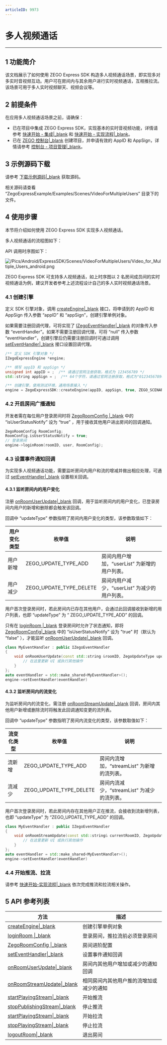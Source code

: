 ```yaml
---
articleID: 9973
---
```

# 多人视频通话

- - -

## 1 功能简介

该文档展示了如何使用 ZEGO Express SDK 构造多人视频通话场景，即实现多对多实时音视频互动。用户可在房间内与其余用户进行实时视频通话，互相推拉流。该场景可用于多人实时视频聊天、视频会议等。

## 2 前提条件

在应用多人视频通话场景之前，请确保：

- 已在项目中集成 ZEGO Express SDK，实现基本的实时音视频功能，详情请参考  [快速开始 - 集成\|_blank](#9975) 和  [快速开始 - 实现流程\|_blank](#9976)。
- 已在 [ZEGO 控制台\|_blank](https://console.zego.im) 创建项目，并申请有效的 AppID 和 AppSign，详情请参考 [控制台 - 项目管理\|_blank](#1265)。

## 3 示例源码下载

请参考 [下载示例源码\|_blank](#9972) 获取源码。

相关源码请查看 “ZegoExpressExample/Examples/Scenes/VideoForMultipleUsers” 目录下的文件。

## 4 使用步骤

本节将介绍如何使用 ZEGO Express SDK 实现多人视频通话。

多人视频通话的流程图如下：

API 调用时序图如下：

![/Pics/Android/ExpressSDK/Scenes/VideoForMultipleUsers/Video_for_Multiple_Users_android.png](http://doc.oa.zego.im/Pics/Android/ExpressSDK/Scenes/VideoForMultipleUsers/Video_for_Multiple_Users_android.png)

<div class="mk-hint">
ZEGO Express SDK 可支持多人视频通话，如上时序图以 2 名房间成员间的实时视频通话为例，建议开发者参考上述流程设计自己的多人实时视频通话场景。
</div>

### 4.1 创建引擎  

定义 SDK 引擎对象，调用 [createEngine\|_blank](@createEngine) 接口，将申请到的 AppID 和 AppSign 传入参数 “appID” 和 “appSign”，创建引擎单例对象。

如果需要注册回调代理，可将实现了 [IZegoEventHandler\|_blank](@-IZegoEventHandler) 的对象传入参数 “eventHandler”。如果不需要注册回调代理，可将 “null” 传入参数 “eventHandler”，创建引擎后仍需要注册回调时可通过调用 [setEventHandler\|_blank](@setEventHandler) 接口设置回调代理。


```C++
/** 定义 SDK 引擎对象 */
IZegoExpressEngine *engine;

/** 填写 appID 和 appSign */
unsigned int appID = ;  /** 请通过官网注册获取，格式为 123456789 */
std::string appSign = ;  /** 64个字符，请通过官网注册获取，格式为"0123456789012345678901234567890123456789012345678901234567890123" */

/** 创建引擎，使用测试环境，通用场景接入 */
engine = ZegoExpressSDK::createEngine(appID, appSign, true, ZEGO_SCENARIO_GENERAL, nullptr);  
```  


### 4.2 开启房间广播通知

开发者需在每位用户登录房间时将 [ZegoRoomConfig \|_blank](@ZegoRoomConfig) 中的 “isUserStatusNotify” 设为 “true” ，用于接收其他用户进出房间的回调通知。

```C++
ZegoRoomConfig RoomConfig;
RoomConfig.isUserStatusNotify = true;
// 登录房间
engine->loginRoom(roomID, user, RoomConfig);
```

### 4.3 设置事件通知回调

为实现多人视频通话功能，需要监听房间内用户和流的增减并做出相应处理，可通过 [setEventHandler\|_blank](@setEventHandler) 设置相关回调。

#### 4.3.1 监听房间内的用户变化

注册 [onRoomUserUpdate\|_blank](@onRoomUserUpdate) 回调，用于监听房间内的用户变化，已登录房间内用户的新增和删除都会触发该回调。

回调中 “updateType” 参数指明了房间内用户变化的类型，该参数取值如下：

|用户变化类型|枚举值|说明|
|-|-|-|
|用户新增|ZEGO_UPDATE_TYPE_ADD|房间内用户增加，“userList” 为新增的用户列表。|
|用户减少|ZEGO_UPDATE_TYPE_DELETE|房间内用户减少，“userList” 为减少的用户列表。|

用户首次登录房间时，若此房间内已存在其他用户，会通过此回调接收到新增的用户列表，也即 “updateType” 为 “ ZEGO_UPDATE_TYPE_ADD” 的回调。

<div class="mk-warning">

只有在 [loginRoom \|_blank](@loginRoom) 登录房间时允许了状态通知，即将 [ZegoRoomConfig\|_blank](@ZegoRoomConfig) 中的 “isUserStatusNotify” 设为 "true" 时（默认为 “false” ），才能监听 [onRoomUserUpdate\|_blank](@onRoomUserUpdate) 回调。
</div>

```C++
class MyEventHandler : public IZegoEventHandler
{
    void onRoomUserUpdate(const std::string &roomID, ZegoUpdateType updateType, const std::vector<ZegoUser> &userList){
        // 在这里更新 UI 或执行其他操作
    }
};
auto eventHandler = std::make_shared<MyEventHandler>();
engine->setEventHandler(eventHandler)
```

#### 4.3.2 监听房间内的流变化
为监听房间内的流变化，需注册 [onRoomStreamUpdate\|_blank](@onRoomStreamUpdate) 回调，房间内其他用户新增或删除流时将触发此回调通知变更的流列表。

回调中 “updateType” 参数指明了房间内流变化的类型，该参数取值如下：

|流变化类型|枚举值|说明|
|-|-|-|
|流新增|ZEGO_UPDATE_TYPE_ADD|房间内流增加，“streamList” 为新增的流列表。|
|流减少|ZEGO_UPDATE_TYPE_DELETE|房间内流减少，“streamList” 为减少的流列表。|


用户首次登录房间时，若此房间内存在其他用户正在推流，会接收到流新增列表，也即 “updateType” 为 “ZEGO_UPDATE_TYPE_ADD” 的回调。

```C++
class MyEventHandler : public IZegoEventHandler
{
    void onRoomStreamUpdate(const std::string& currentRoomID, ZegoUpdateType updateType, const std::vector<ZegoStream>& streamList, const std::string& extendData){
        // 在这里更新 UI 或执行其他操作
    }
};
auto eventHandler = std::make_shared<MyEventHandler>();
engine->setEventHandler(eventHandler)
```

### 4.4 开始推流、拉流

请参考 [快速开始-实现流程|_blank](#9976) 依次完成推流和拉流相关操作。

## 5 API 参考列表
| 方法        | 描述           |
| ----------- | -------------- |
| [createEngine\|_blank](@createEngine)  | 创建引擎单例对象   |
| [loginRoom \|_blank](@loginRoom)| 登录房间，推拉流前必须登录房间  |
| [ZegoRoomConfig \|_blank](@ZegoRoomConfig) | 房间进阶配置  |
| [setEventHandler\|_blank](@setEventHandler) | 设置事件通知回调   |
| [onRoomUserUpdate\|_blank](@onRoomUserUpdate)| 房间内其他用户增加或减少的通知回调 |
| [onRoomStreamUpdate\|_blank](@onRoomStreamUpdate)| 相同房间内其他用户推的流增加或减少的通知 |
| [startPlayingStream\|_blank](@startPlayingStream) | 开始推流| 
| [stopPublishingStream\|_blank](@stopPublishingStream)| 停止推流   |
| [startPlayingStream\|_blank](@startPlayingStream) | 开始拉流 |
| [stopPlayingStream\|_blank](@stopPlayingStream) | 停止拉流 |
| [logoutRoom\|_blank](@logoutRoom)| 退出房间 |
